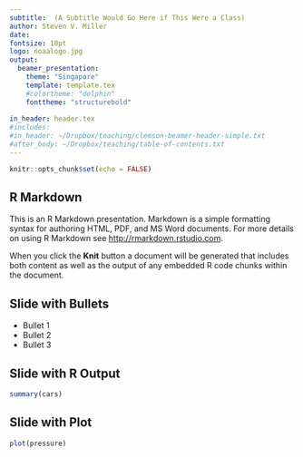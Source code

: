 ```yaml
---
subtitle:  (A Subtitle Would Go Here if This Were a Class)
author: Steven V. Miller
date: 
fontsize: 10pt
logo: noaalogo.jpg
output:
  beamer_presentation:
    theme: "Singapore"
    template: template.tex
    #colortheme: "dolphin"
    fonttheme: "structurebold"
    
in_header: header.tex
#includes:
#in_header: ~/Dropbox/teaching/clemson-beamer-header-simple.txt
#after_body: ~/Dropbox/teaching/table-of-contents.txt
---
```


```r
knitr::opts_chunk$set(echo = FALSE)
```

## R Markdown

This is an R Markdown presentation. Markdown is a simple formatting syntax for authoring HTML, PDF, and MS Word documents. For more details on using R Markdown see <http://rmarkdown.rstudio.com>.

When you click the **Knit** button a document will be generated that includes both content as well as the output of any embedded R code chunks within the document.

## Slide with Bullets

- Bullet 1
- Bullet 2
- Bullet 3

## Slide with R Output

```r
summary(cars)
```

## Slide with Plot

```r
plot(pressure)
```


